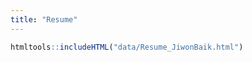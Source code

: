 ```yaml
---
title: "Resume"
---
```




```r
htmltools::includeHTML("data/Resume_JiwonBaik.html")
```
